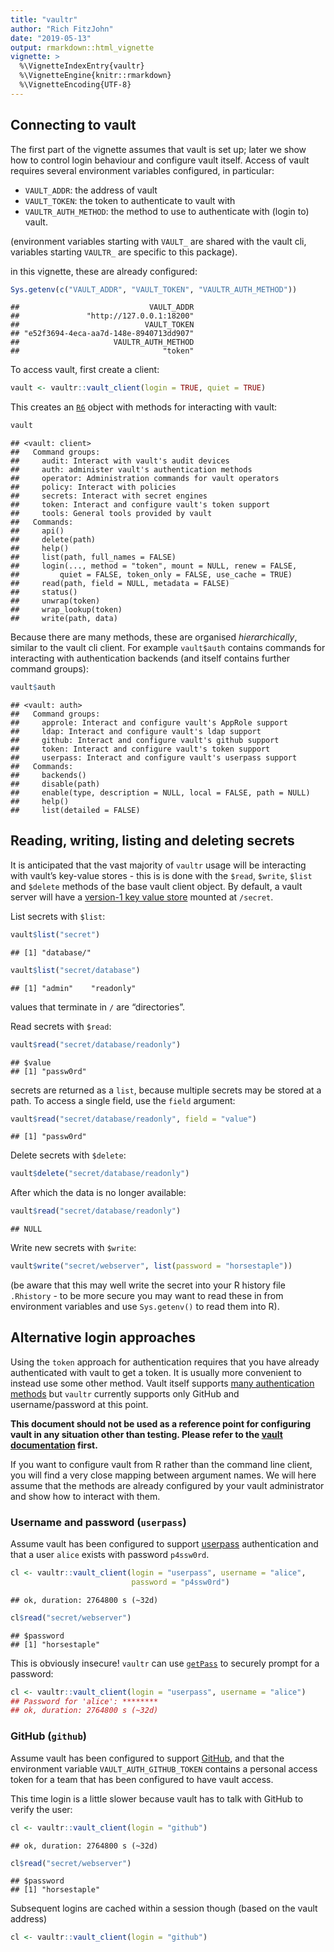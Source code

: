 ```yaml
---
title: "vaultr"
author: "Rich FitzJohn"
date: "2019-05-13"
output: rmarkdown::html_vignette
vignette: >
  %\VignetteIndexEntry{vaultr}
  %\VignetteEngine{knitr::rmarkdown}
  %\VignetteEncoding{UTF-8}
---
```




## Connecting to vault

The first part of the vignette assumes that vault is set up; later
we show how to control login behaviour and configure vault itself.
Access of vault requires several environment variables configured,
in particular:

* `VAULT_ADDR`: the address of vault
* `VAULT_TOKEN`: the token to authenticate to vault with
* `VAULTR_AUTH_METHOD`: the method to use to authenticate with
  (login to) vault.

(environment variables starting with `VAULT_` are shared with the
vault cli, variables starting `VAULTR_` are specific to this
package).

in this vignette, these are already configured:

```r
Sys.getenv(c("VAULT_ADDR", "VAULT_TOKEN", "VAULTR_AUTH_METHOD"))
```

```
##                             VAULT_ADDR
##               "http://127.0.0.1:18200"
##                            VAULT_TOKEN
## "e52f3694-4eca-aa7d-148e-8940713dd907"
##                     VAULTR_AUTH_METHOD
##                                "token"
```

To access vault, first create a client:

```r
vault <- vaultr::vault_client(login = TRUE, quiet = TRUE)
```

This creates an [`R6`](https://CRAN.R-project.org/package=R6)
object with methods for interacting with vault:

```r
vault
```

```
## <vault: client>
##   Command groups:
##     audit: Interact with vault's audit devices
##     auth: administer vault's authentication methods
##     operator: Administration commands for vault operators
##     policy: Interact with policies
##     secrets: Interact with secret engines
##     token: Interact and configure vault's token support
##     tools: General tools provided by vault
##   Commands:
##     api()
##     delete(path)
##     help()
##     list(path, full_names = FALSE)
##     login(..., method = "token", mount = NULL, renew = FALSE,
##         quiet = FALSE, token_only = FALSE, use_cache = TRUE)
##     read(path, field = NULL, metadata = FALSE)
##     status()
##     unwrap(token)
##     wrap_lookup(token)
##     write(path, data)
```

Because there are many methods, these are organised
_hierarchically_, similar to the vault cli client.  For example
`vault$auth` contains commands for interacting with authentication
backends (and itself contains further command groups):

```r
vault$auth
```

```
## <vault: auth>
##   Command groups:
##     approle: Interact and configure vault's AppRole support
##     ldap: Interact and configure vault's ldap support
##     github: Interact and configure vault's github support
##     token: Interact and configure vault's token support
##     userpass: Interact and configure vault's userpass support
##   Commands:
##     backends()
##     disable(path)
##     enable(type, description = NULL, local = FALSE, path = NULL)
##     help()
##     list(detailed = FALSE)
```

## Reading, writing, listing and deleting secrets

It is anticipated that the vast majority of `vaultr` usage will be
interacting with vault's key-value stores - this is is done with
the `$read`, `$write`, `$list` and `$delete` methods of the base
vault client object.  By default, a vault server will have a
[version-1 key value
store](https://www.vaultproject.io/docs/secrets/kv/kv-v1.html)
mounted at `/secret`.

List secrets with `$list`:

```r
vault$list("secret")
```

```
## [1] "database/"
```

```r
vault$list("secret/database")
```

```
## [1] "admin"    "readonly"
```

values that terminate in `/` are "directories".

Read secrets with `$read`:

```r
vault$read("secret/database/readonly")
```

```
## $value
## [1] "passw0rd"
```

secrets are returned as a `list`, because multiple secrets may be
stored at a path.  To access a single field, use the `field`
argument:

```r
vault$read("secret/database/readonly", field = "value")
```

```
## [1] "passw0rd"
```

Delete secrets with `$delete`:

```r
vault$delete("secret/database/readonly")
```

After which the data is no longer available:

```r
vault$read("secret/database/readonly")
```

```
## NULL
```

Write new secrets with `$write`:

```r
vault$write("secret/webserver", list(password = "horsestaple"))
```

(be aware that this may well write the secret into your R history
file `.Rhistory` - to be more secure you may want to read these in
from environment variables and use `Sys.getenv()` to read them into
R).

## Alternative login approaches

Using the `token` approach for authentication requires that you
have already authenticated with vault to get a token.  It is
usually more convenient to instead use some other method.  Vault
itself supports [many authentication
methods](https://www.vaultproject.io/docs/auth/index.html) but
`vaultr` currently supports only GitHub and username/password at
this point.

**This document should not be used as a reference point for
configuring vault in any situation other than testing.  Please
refer to the [vault
documentation](https://www.vaultproject.io/docs/auth/index.html)
first.**

If you want to configure vault from R rather than the command line
client, you will find a very close mapping between argument
names. We will here assume that the methods are already configured
by your vault administrator and show how to interact with them.

### Username and password (`userpass`)

Assume vault has been configured to support
[userpass](https://www.vaultproject.io/docs/auth/userpass.html)
authentication and that a user `alice` exists with password
`p4ssw0rd`.

```r
cl <- vaultr::vault_client(login = "userpass", username = "alice",
                           password = "p4ssw0rd")
```

```
## ok, duration: 2764800 s (~32d)
```

```r
cl$read("secret/webserver")
```

```
## $password
## [1] "horsestaple"
```

This is obviously insecure!  `vaultr` can use
[`getPass`](https://cran.r-project.org/package=getPass) to securely
prompt for a password:

```r
cl <- vaultr::vault_client(login = "userpass", username = "alice")
## Password for 'alice': ********
## ok, duration: 2764800 s (~32d)
```

### GitHub (`github`)

Assume vault has been configured to support
[GitHub](https://www.vaultproject.io/docs/auth/github.html), and
that the environment variable `VAULT_AUTH_GITHUB_TOKEN` contains a
personal access token for a team that has been configured to have
vault access.



This time login is a little slower because vault has to talk with
GitHub to verify the user:

```r
cl <- vaultr::vault_client(login = "github")
```

```
## ok, duration: 2764800 s (~32d)
```

```r
cl$read("secret/webserver")
```

```
## $password
## [1] "horsestaple"
```

Subsequent logins are cached within a session though (based on the
vault address)

```r
cl <- vaultr::vault_client(login = "github")
```
